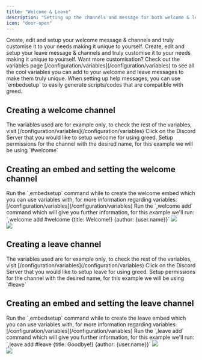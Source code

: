 ```yaml
---
title: "Welcome & Leave"
description: "Setting up the channels and message for both welcome & leave events"
icon: "door-open"
---
```


<CardGroup cols={2}>
  <Card title="Welcome setup" icon="shield" href="#creating-a-welcome-channel">
    Create, edit and setup your welcome message & channels and truly customise
    it to your needs making it unique to yourself.
  </Card>
  <Card
    title="Leave setup"
    icon="arrows-to-circle"
    href="#creating-a-leave-channel"
  >
    Create, edit and setup your leave message & channels and truly customise it
    to your needs making it unique to yourself.
  </Card>
</CardGroup>
<Card
  title="/configuration/variables"
  icon="link"
  href="/configuration/variables"
>
  Want more customisation? Check out the variables page
  [/configuration/variables](/configuration/variables) to see all the cool
  variables you can add to your welcome and leave messages to make them truly
  unique.
</Card>

<Tip>
  When setting up help messages, you can use `embedsetup` to easily generate
  scripts/codes that are compatible with greed.
</Tip>

## Creating a welcome channel

<Info>
  The variables used are for example only, to check the rest of the variables,
  visit [/configuration/variables](/configuration/variables)
</Info>

<Steps>
  <Step title="Head over to your Discord Server">
    Click on the Discord Server that you would like to setup welcome for using
    greed.
  </Step>
  <Step title="Create the channel">
    Setup permissions for the channel with the desired name, for this example we
    will be using `#welcome`
  </Step>
</Steps>

## Creating an embed and setting the welcome channel

<Steps>
  <Step title="Creating the welcome embed">
    Run the `,embedsetup` command while to create the welcome embed which you
    can use variables with, for more information regarding variables:
    [/configuration/variables](/configuration/variables)
  </Step>
  <Step title="Setup the welcome channel">
    Run the `,welcome add` command which will give you further information, for this
    example we'll run: `,welcome add #welcome {title: Welcome!} {author: {user.name}}`
  </Step>
</Steps>

<Frame caption="Creating the welcome embed and setting it up">
  <img src="/images/welcome/4.gif" />
</Frame>
<br />
<Frame caption="Testing the functionality of the welcome embed">
  <img src="/images/welcome/5.gif" />
</Frame>

## Creating a leave channel

<Tip>
  The variables used are for example only, to check the rest of the variables,
  visit [/configuration/variables](/configuration/variables)
</Tip>

<Steps>
  <Step title="Head over to your Discord Server">
    Click on the Discord Server that you would like to setup leave for using
    greed.
  </Step>
  <Step title="Create the channel">
    Setup permissions for the channel with the desired name, for this example we
    will be using `#leave`
  </Step>
</Steps>

## Creating an embed and setting the leave channel

<Steps>
  <Step title="Creating the leave embed">
    Run the `,embedsetup` command while to create the leave embed which you
    can use variables with, for more information regarding variables:
    [/configuration/variables](/configuration/variables)
  </Step>
  <Step title="Setup the leave channel">
    Run the `,leave add` command which will give you further information, for this
    example we'll run: `,leave add #leave {title: Goodbye!} {author: {user.name}}`
  </Step>
</Steps>

<Frame caption="Creating the leave embed and setting it up">
  <img src="/images/leave/5.gif" />
</Frame>
<br />
<Frame caption="Testing the functionality of the leave embed">
  <img src="/images/leave/6.gif" />
</Frame>
